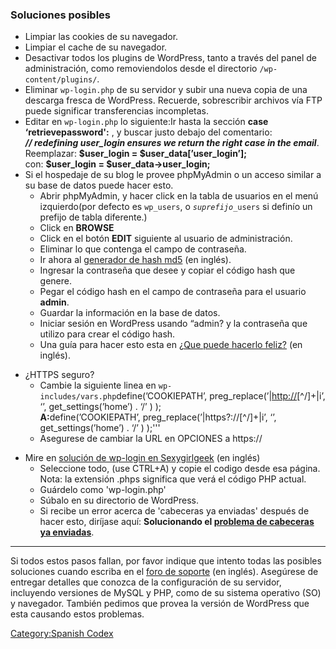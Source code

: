 === Soluciones posibles ===

* Limpiar las cookies de su navegador.
* Limpiar el cache de su navegador.
* Desactivar todos los plugins de WordPress, tanto a través del panel de administración, como removiendolos desde el directorio <code>/wp-content/plugins/</code>.
* Eliminar <code>wp-login.php</code> de su servidor y subir una nueva copia de una descarga fresca de WordPress. Recuerde, sobrescribir archivos vía FTP puede significar transferencias incompletas.
* Editar en <code>wp-login.php</code> lo siguiente:Ir hasta la sección '''case ‘retrievepassword':''' , y buscar justo debajo del comentario: <br />'''''// redefining user_login ensures we return the right case in the email'''''.<br />Reemplazar: '''$user_login = $user_data[’user_login’];'''<br />con: '''$user_login = $user_data->user_login;'''
* Si el hospedaje de su blog le provee phpMyAdmin o un acceso similar a su base de datos puede hacer esto.
** Abrir phpMyAdmin, y hacer click en la tabla de usuarios en el menú izquierdo(por defecto es <code>wp_users</code>, o <code>''suprefijo''_users </code> si definío un prefijo de tabla diferente.)
** Click en '''BROWSE'''
** Click en el botón '''EDIT''' siguiente al usuario de administración.
** Eliminar lo que contenga el campo de contraseña.
** Ir ahora al [http://bfl.rctek.com/tools/?tool=hasher generador de hash md5] (en inglés).
** Ingresar la contraseña que desee y copiar el código hash que genere.
** Pegar el código hash en el campo de contraseña para el usuario '''admin'''.
** Guardar la información en la base de datos.
** Iniciar sesión en WordPress usando “admin? y la contraseña que utilizo para crear el código hash.
** Una guía para hacer esto esta en [http://www.tamba2.org.uk/wordpress/phpmyadmin/ ¿Que puede hacerlo feliz?] (en inglés).

* ¿HTTPS seguro?
** Cambie la siguiente linea en <code>wp-includes/vars.php</code de:'''<nowiki>define(’COOKIEPATH’, preg_replace(’|http://[^/]+|i’, ‘’, get_settings(’home’) . ‘/’ ) );</nowiki>'''<br /> A: '''<nowiki>define(’COOKIEPATH’, preg_replace(’|https?://[^/]+|i’, ‘’, get_settings(’home’) . ‘/’ ) );</nowiki>'''
** Asegurese de cambiar la URL en OPCIONES a <nowiki>https://</nowiki>

* Mire en [http://www.sexygirlgeek.com/share/wp-login.phps solución de wp-login en Sexygirlgeek] (en inglés)
** Seleccione todo, (use CTRL+A) y copie el codigo desde esa página. Nota: la extensión .phps significa que verá el código PHP actual.
** Guárdelo como 'wp-login.php'
** Súbalo en su directorio de WordPress.
** Si recibe un error acerca de 'cabeceras ya enviadas' después de hacer esto, diríjase aquí: '''Solucionando el [http://codex.wordpress.org/Respuestas-Solucionador_de_Problemas#Cabeceras_ya_enviadas problema de cabeceras ya enviadas]'''.

----

Si todos estos pasos fallan, por favor indique que intento todas las posibles soluciones cuando escriba en el [http://wordpress.org/support foro de soporte] (en inglés). Asegúrese de entregar detalles que conozca de la configuración de su servidor, incluyendo versiones de MySQL y PHP, como de su sistema operativo (SO) y navegador. También pedimos que provea la versión de WordPress que esta causando estos problemas.

[[Category:Spanish Codex]]